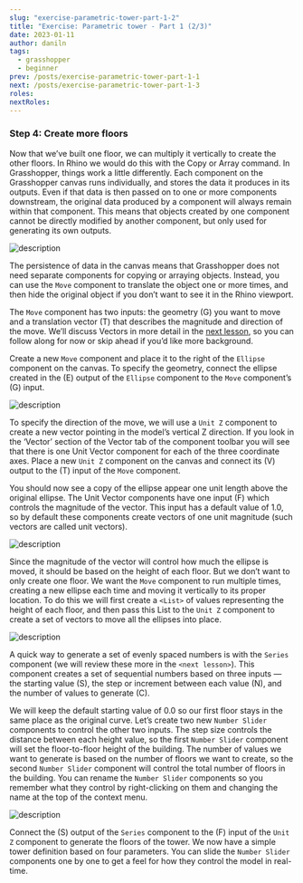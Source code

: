 ```yaml
---
slug: "exercise-parametric-tower-part-1-2"
title: "Exercise: Parametric tower - Part 1 (2/3)"
date: 2023-01-11
author: daniln
tags:
  - grasshopper
  - beginner
prev: /posts/exercise-parametric-tower-part-1-1
next: /posts/exercise-parametric-tower-part-1-3
roles:
nextRoles:
---
```


### Step 4: Create more floors

Now that we’ve built one floor, we can multiply it vertically to create the other floors. In Rhino we would do this with the Copy or Array command. In Grasshopper, things work a little differently. Each component on the Grasshopper canvas runs individually, and stores the data it produces in its outputs. Even if that data is then passed on to one or more components downstream, the original data produced by a component will always remain within that component. This means that objects created by one component cannot be directly modified by another component, but only used for generating its own outputs.

![description](/images/4-4-8.png#img-left)

The persistence of data in the canvas means that Grasshopper does not need separate components for copying or arraying objects. Instead, you can use the `Move` component to translate the object one or more times, and then hide the original object if you don’t want to see it in the Rhino viewport.

The `Move` component has two inputs: the geometry (G) you want to move and a translation vector (T) that describes the magnitude and direction of the move. We’ll discuss Vectors in more detail in the [next lesson](), so you can follow along for now or skip ahead if you’d like more background.

Create a new `Move` component and place it to the right of the `Ellipse` component on the canvas. To specify the geometry, connect the ellipse created in the (E) output of the `Ellipse` component to the `Move` component’s (G) input.

![description](/images/4-4-9.png#img-left)

To specify the direction of the move, we will use a `Unit Z` component to create a new vector pointing in the model’s vertical Z direction. If you look in the ‘Vector’ section of the Vector tab of the component toolbar you will see that there is one Unit Vector component for each of the three coordinate axes. Place a new `Unit Z` component on the canvas and connect its (V) output to the (T) input of the `Move` component.

You should now see a copy of the ellipse appear one unit length above the original ellipse. The Unit Vector components have one input (F) which controls the magnitude of the vector. This input has a default value of 1.0, so by default these components create vectors of one unit magnitude (such vectors are called unit vectors).

![description](/images/4-4-10.png)

Since the magnitude of the vector will control how much the ellipse is moved, it should be based on the height of each floor. But we don’t want to only create one floor. We want the `Move` component to run multiple times, creating a new ellipse each time and moving it vertically to its proper location. To do this we will first create a `<List>` of values representing the height of each floor, and then pass this List to the `Unit Z` component to create a set of vectors to move all the ellipses into place.

![description](/images/4-4-11.png#img-left)

A quick way to generate a set of evenly spaced numbers is with the `Series` component (we will review these more in the `<next lesson>`). This component creates a set of sequential numbers based on three inputs — the starting value (S), the step or increment between each value (N), and the number of values to generate (C).

We will keep the default starting value of 0.0 so our first floor stays in the same place as the original curve. Let’s create two new `Number Slider` components to control the other two inputs. The step size controls the distance between each height value, so the first `Number Slider` component will set the floor-to-floor height of the building. The number of values we want to generate is based on the number of floors we want to create, so the second `Number Slider` component will control the total number of floors in the building. You can rename the `Number Slider` components so you remember what they control by right-clicking on them and changing the name at the top of the context menu.

![description](/images/4-4-12.png)

Connect the (S) output of the `Series` component to the (F) input of the `Unit Z` component to generate the floors of the tower. We now have a simple tower definition based on four parameters. You can slide the `Number Slider` components one by one to get a feel for how they control the model in real-time.